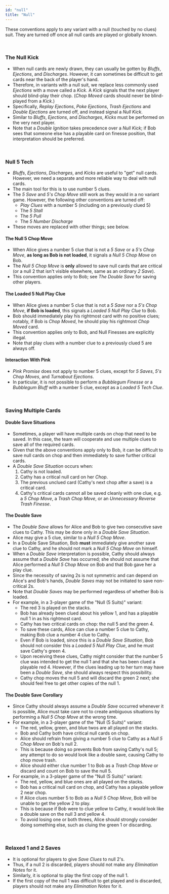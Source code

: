 ```yaml
---
id: "null"
title: "Null"
---
```



These conventions apply to any variant with a null (touched by no clues) suit. They are turned off once all null cards are played or globally known.

<br />

### The Null Kick

- When null cards are newly drawn, they can usually be gotten by _Bluffs_, _Ejections_, and _Discharges_. However, it can sometimes be difficult to get cards near the back of the player's hand.
- Therefore, in variants with a null suit, we replace less commonly used _Ejections_ with a move called a _Kick_. A _Kick_ signals that the next player should blind-play their chop. (_Chop Moved_ cards should never be blind-played from a _Kick_.)
- Specifically, _Replay Ejections_, _Poke Ejections_, _Trash Ejections_ and _Double Ejections_ are turned off, and instead signal a _Null Kick_.
- Similar to _Bluffs_, _Ejections_, and _Discharges_, _Kicks_ must be performed on the very next player.
- Note that a _Double Ignition_ takes precedence over a _Null Kick_; if Bob sees that someone else has a playable card on finesse position, that interpretation should be preferred.

<br />

### Null 5 Tech

- _Bluffs_, _Ejections_, _Discharges_, and _Kicks_ are useful to "get" null cards. However, we need a separate and more reliable way to deal with null cards.
- The main tool for this is to use number 5 clues.
- The _5 Save_ and _5's Chop Move_ still work as they would in a no variant game. However, the following other conventions are turned off:
  - _Play Clues_ with a number 5 (including on a previously clued 5)
  - The _5 Stall_
  - The _5 Pull_
  - The _5 Number Discharge_
- These moves are replaced with other things; see below.

#### The Null 5 Chop Move

- When Alice gives a number 5 clue that is not a _5 Save_ or a _5's Chop Move_, **as long as Bob is not loaded**, it signals a _Null 5 Chop Move_ on Bob.
- The _Null 5 Chop Move_ is __only__ allowed to save null cards that are critical (or a null 2 that isn't visible elsewhere, same as an ordinary _2 Save_).
- This convention applies only to Bob; see _The Double Save_ for saving other players.

#### The Loaded 5 Null Play Clue

- When Alice gives a number 5 clue that is not a _5 Save_ nor a _5's Chop Move_, **if Bob is loaded**, this signals a _Loaded 5 Null Play Clue_ to Bob.
- Bob should immediately play his rightmost card with no positive clues; notably, if Bob is _Chop Moved_, he should play his rightmost _Chop Moved_ card.
- This convention applies only to Bob, and Null Finesses are explicitly illegal.
- Note that play clues with a number clue to a previously clued 5 are always off.

#### Interaction With Pink

- _Pink Promise_ does not apply to number 5 clues, except for _5 Saves_, _5's Chop Moves_, and _Turnabout Ejections_.
- In particular, it is not possible to perform a _Bubblegum Finesse_ or a _Bubblegum Bluff_ with a number 5 clue, except as a _Loaded 5 Tech Clue_.

<br />

### Saving Multiple Cards

#### Double Save Situations

- Sometimes, a player will have multiple cards on chop that need to be saved. In this case, the team will cooperate and use multiple clues to save all of the required cards.
- Given that the above conventions apply only to Bob, it can be difficult to save null cards on chop and then immediately to save further critical cards.
- A _Double Save Situation_ occurs when:
  1. Cathy is not loaded.
  2. Cathy has a critical null card on her _Chop_.
  3. The previous unclued card (Cathy's next chop after a save) is a critical card.
  4. Cathy's critical cards cannot all be saved cleanly with one clue, e.g. a _5 Chop Move_, a _Trash Chop Move_, or an _Unnecessary Reverse Trash Finesse_.

#### The Double Save

- The _Double Save_ allows for Alice and Bob to give two consecutive save clues to Cathy. This may be done only in a _Double Save Situation_.
- Alice may give a 5 clue, similar to a _Null 5 Chop Move_.
- In a Double Save Situation, Bob **must** immediately give another save clue to Cathy, and he should not mark a _Null 5 Chop Move_ on himself.
- When a _Double Save_ interpretation is possible, Cathy should always assume that a _Double Save_ has occurred; she should not assume that Alice performed a _Null 5 Chop Move_ on Bob and that Bob gave her a play clue.
- Since the necessity of saving 2s is not symmetric and can depend on Alice's and Bob's hands, _Double Saves_ may not be initiated to save non-critical 2s.
- Note that _Double Saves_ may be performed regardless of whether Bob is loaded.
- For example, in a 3-player game of the "Null (5 Suits)" variant:
  - The red 3 is played on the stacks.
  - Bob has already been clued about his yellow 1, and has a playable null 1 in as his rightmost card.
  - Cathy has two critical cards on chop: the null 5 and the green 4.
  - To save these cards, Alice can clue a number 5 clue to Cathy, making Bob clue a number 4 clue to Cathy.
  - Even if Bob is loaded, since this is a _Double Save Situation_, Bob should not consider this a _Loaded 5 Null Play Clue_, and he must save Cathy's green 4.
  - Upon receiving these clues, Cathy might consider that the number 5 clue was intended to get the null 1 and that she has been clued a playable red 4. However, if the clues leading up to her turn may have been a _Double Save_, she should always respect this possibility.
  - Cathy chop moves the null 5 and will discard the green 2 next; she should feel free to get other copies of the null 1.

<GoodDoubleSave />

#### The Double Save Corollary

- Since Cathy should always assume a _Double Save_ occurred whenever it is possible, Alice must take care not to create ambiguous situations by performing a _Null 5 Chop Move_ at the wrong time.
- For example, in a 3-player game of the "Null (5 Suits)" variant:
  - The red, yellow, green, and blue twos are all played on the stacks.
  - Bob and Cathy both have critical null cards on chop.
  - Alice should refrain from giving a number 5 clue to Cathy as a _Null 5 Chop Move_ on Bob's null 2.
  - This is because doing so prevents Bob from saving Cathy's null 5; any attempt to do so would look like a double save, causing Cathy to chop move trash.
  - Alice should either clue number 1 to Bob as a _Trash Chop Move_ or discard and count on Bob to save the null 5.
    <BadDoubleSave1 />
- For example, in a 3-player game of the "Null (5 Suits)" variant:
  - The red, yellow, and blue ones are all played on the stacks.
  - Bob has a critical null card on chop, and Cathy has a playable yellow 2 near chop.
  - If Alice clues number 5 to Bob as a _Null 5 Chop Move_, Bob will be unable to get the yellow 2 to play.
  - This is because if Bob were to clue yellow to Cathy, it would look like a double save on the null 3 and yellow 4.
  - To avoid losing one or both threes, Alice should strongly consider doing something else, such as cluing the green 1 or discarding.
    <BadDoubleSave2 />

<br />

### Relaxed 1 and 2 Saves

- It is optional for players to give _Save Clues_ to null 2's.
- Thus, if a null 2 is discarded, players should not make any _Elimination Notes_ for it.
- Similarly, it is optional to play the first copy of the null 1.
- If the first copy of the null 1 was difficult to get played and is discarded, players should not make any _Elimination Notes_ for it.
